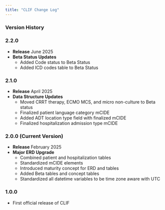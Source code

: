 ```yaml
---
title: "CLIF Change Log"
---
```


### Version History

### 2.2.0 
- **Release** June 2025
- **Beta Status Updates**
  - Added Code status to Beta Status
  - Added ICD codes table to Beta Status

### 2.1.0
- **Release** April 2025
- **Data Structure Updates**
  - Moved CRRT therapy, ECMO MCS, and micro non-culture to Beta status
  - Finalized patient language category mCIDE
  - Added ADT location type field with finalized mCIDE
  - Finalized hospitalization admission type mCIDE

### 2.0.0 (Current Version)
- **Release** February 2025
- **Major ERD Upgrade**
  - Combined patient and hospitalization tables
  - Standardized mCIDE elements
  - Introduced maturity concept for ERD and tables
  - Added Beta tables and concept tables
  - Standardized all datetime variables to be time zone aware with UTC

### 1.0.0
- First official release of CLIF
